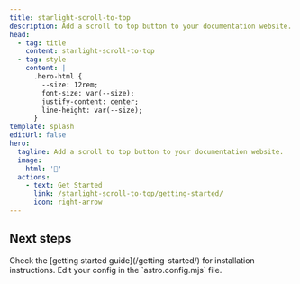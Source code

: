```yaml
---
title: starlight-scroll-to-top
description: Add a scroll to top button to your documentation website.
head:
  - tag: title
    content: starlight-scroll-to-top
  - tag: style
    content: |
      .hero-html {
        --size: 12rem;
        font-size: var(--size);
        justify-content: center;
        line-height: var(--size);
      }
template: splash
editUrl: false
hero:
  tagline: Add a scroll to top button to your documentation website.
  image:
    html: '🔋'
  actions:
    - text: Get Started
      link: /starlight-scroll-to-top/getting-started/
      icon: right-arrow
---
```



## Next steps

<CardGrid stagger>
  <Card title="Install the plugin" icon="puzzle">
    Check the [getting started guide](/getting-started/) for installation instructions.
  </Card>
  <Card title="Configure the plugin" icon="setting">
    Edit your config in the `astro.config.mjs` file.
  </Card>
</CardGrid>
